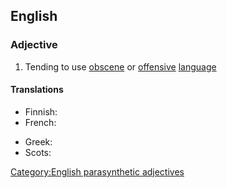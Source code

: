 {{also|foulmouthed}}

==English==

===Adjective===
{{en-adj|head=[[foul]]-[[mouth]]ed}}

# Tending to use [[obscene]] or [[offensive]] [[language]]

====Translations====
{{trans-top|of a user of bad language}}
* Finnish: {{t+|fi|rääväsuinen}}
* French: {{t+|fr|mal embouché}}
{{trans-mid}}
* Greek: {{t+|el|αθυρόστομος}}
* Scots: {{t|sco|roch}}
{{trans-bottom}}

[[Category:English parasynthetic adjectives]]